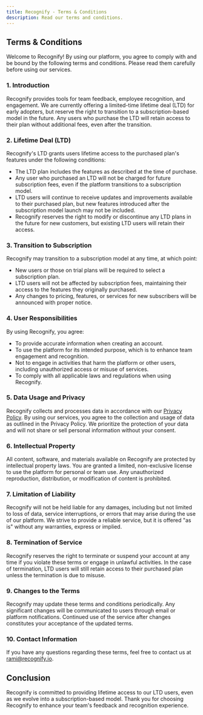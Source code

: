 ```yaml
---
title: Recognify - Terms & Conditions
description: Read our terms and conditions.
---
```


## Terms & Conditions

Welcome to Recognify! By using our platform, you agree to comply with and be bound by the following terms and conditions. Please read them carefully before using our services.

### 1. Introduction

Recognify provides tools for team feedback, employee recognition, and engagement. We are currently offering a limited-time lifetime deal (LTD) for early adopters, but reserve the right to transition to a subscription-based model in the future. Any users who purchase the LTD will retain access to their plan without additional fees, even after the transition.

### 2. Lifetime Deal (LTD)

Recognify's LTD grants users lifetime access to the purchased plan's features under the following conditions:
- The LTD plan includes the features as described at the time of purchase.
- Any user who purchased an LTD will not be charged for future subscription fees, even if the platform transitions to a subscription model.
- LTD users will continue to receive updates and improvements available to their purchased plan, but new features introduced after the subscription model launch may not be included.
- Recognify reserves the right to modify or discontinue any LTD plans in the future for new customers, but existing LTD users will retain their access.

### 3. Transition to Subscription

Recognify may transition to a subscription model at any time, at which point:
- New users or those on trial plans will be required to select a subscription plan.
- LTD users will not be affected by subscription fees, maintaining their access to the features they originally purchased.
- Any changes to pricing, features, or services for new subscribers will be announced with proper notice.

### 4. User Responsibilities

By using Recognify, you agree:
- To provide accurate information when creating an account.
- To use the platform for its intended purpose, which is to enhance team engagement and recognition.
- Not to engage in activities that harm the platform or other users, including unauthorized access or misuse of services.
- To comply with all applicable laws and regulations when using Recognify.

### 5. Data Usage and Privacy

Recognify collects and processes data in accordance with our [Privacy Policy](#). By using our services, you agree to the collection and usage of data as outlined in the Privacy Policy. We prioritize the protection of your data and will not share or sell personal information without your consent.

### 6. Intellectual Property

All content, software, and materials available on Recognify are protected by intellectual property laws. You are granted a limited, non-exclusive license to use the platform for personal or team use. Any unauthorized reproduction, distribution, or modification of content is prohibited.

### 7. Limitation of Liability

Recognify will not be held liable for any damages, including but not limited to loss of data, service interruptions, or errors that may arise during the use of our platform. We strive to provide a reliable service, but it is offered "as is" without any warranties, express or implied.

### 8. Termination of Service

Recognify reserves the right to terminate or suspend your account at any time if you violate these terms or engage in unlawful activities. In the case of termination, LTD users will still retain access to their purchased plan unless the termination is due to misuse.

### 9. Changes to the Terms

Recognify may update these terms and conditions periodically. Any significant changes will be communicated to users through email or platform notifications. Continued use of the service after changes constitutes your acceptance of the updated terms.

### 10. Contact Information

If you have any questions regarding these terms, feel free to contact us at [rami@recognify.io](mailto:rami@recognify.io).

## Conclusion

Recognify is committed to providing lifetime access to our LTD users, even as we evolve into a subscription-based model. Thank you for choosing Recognify to enhance your team's feedback and recognition experience.

